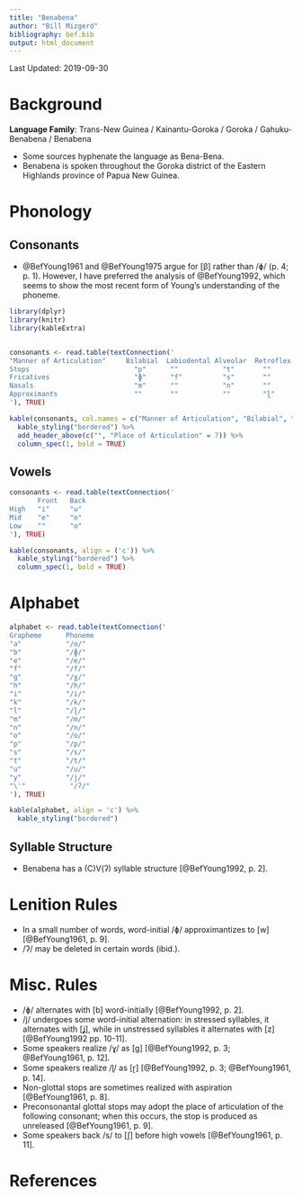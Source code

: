 ```yaml
---
title: "Benabena"
author: "Bill Mizgerd"
bibliography: bef.bib
output: html_document
---
```


Last Updated: 2019-09-30

# Background

**Language Family**: Trans-New Guinea / Kainantu-Goroka / Goroka / Gahuku-Benabena / Benabena

* Some sources hyphenate the language as Bena-Bena.
* Benabena is spoken throughout the Goroka district of the Eastern Highlands province of Papua New Guinea.  

# Phonology

## Consonants

* @BefYoung1961 and @BefYoung1975 argue for [β] rather than /ɸ/ (p. 4; p. 1). However, I have preferred the analysis of @BefYoung1992, which seems to show the most recent form of Young's understanding of the phoneme.

```r

library(dplyr)
library(knitr)
library(kableExtra)


consonants <- read.table(textConnection('
"Manner of Articulation"     Bilabial  Labiodental Alveolar  Retroflex  Palatal  Velar  Glottal
Stops                          "p"      ""           "t"       ""         ""       "k"    "ʔ"
Fricatives                     "ɸ"      "f"          "s"       ""         ""       "ɣ"    "h"
Nasals                         "m"      ""           "n"       ""         ""       ""     ""
Approximants                   ""       ""           ""        "ɭ"        "j"      ""     ""
'), TRUE)

kable(consonants, col.names = c("Manner of Articulation", "Bilabial", "Labiodental", "Alveolar", "Retroflex", "Palatal", "Velar", "Glottal"), align = ('c')) %>%
  kable_styling("bordered") %>%
  add_header_above(c("", "Place of Articulation" = 7)) %>%
  column_spec(1, bold = TRUE)
```

## Vowels

```r
consonants <- read.table(textConnection('
       Front   Back
High   "i"     "u"
Mid    "e"     "o"
Low    ""      "ɑ"
'), TRUE)

kable(consonants, align = ('c')) %>%
  kable_styling("bordered") %>%
  column_spec(1, bold = TRUE)
```

# Alphabet

```r

alphabet <- read.table(textConnection('
Grapheme      Phoneme
"a"           "/ɑ/"  
"b"           "/ɸ/"  
"e"           "/e/"  
"f"           "/f/"  
"g"           "/ɣ/"  
"h"           "/h/"  
"i"           "/i/"  
"k"           "/k/"  
"l"           "/ɭ/"  
"m"           "/m/"  
"n"           "/n/"  
"o"           "/o/"  
"p"           "/p/"  
"s"           "/s/"  
"t"           "/t/"  
"u"           "/u/"  
"y"           "/j/"  
"\'"           "/ʔ/"
'), TRUE)

kable(alphabet, align = 'c') %>%
  kable_styling("bordered")
```

## Syllable Structure

* Benabena has a (C)V(ʔ) syllable structure [@BefYoung1992, p. 2].

# Lenition Rules

* In a small number of words, word-initial /ɸ/ approximantizes to [w] [@BefYoung1961, p. 9].
* /ʔ/ may be deleted in certain words (ibid.).

# Misc. Rules

* /ɸ/ alternates with [b] word-initially [@BefYoung1992, p. 2].
* /j/ undergoes some word-initial alternation: in stressed syllables, it alternates with [ʝ], while in unstressed syllables it alternates with [z] [@BefYoung1992 pp. 10-11].
* Some speakers realize /ɣ/ as [ɡ] [@BefYoung1992, p. 3; @BefYoung1961, p. 12].
* Some speakers realize /ɭ/ as [ɽ] [@BefYoung1992, p. 3; @BefYoung1961, p. 14].
* Non-glottal stops are sometimes realized with aspiration [@BefYoung1961, p. 8].
* Preconsonantal glottal stops may adopt the place of articulation of the following consonant; when this occurs, the stop is produced as unreleased [@BefYoung1961, p. 9].
* Some speakers back /s/ to [ʃ] before high vowels [@BefYoung1961, p. 11].

# References
